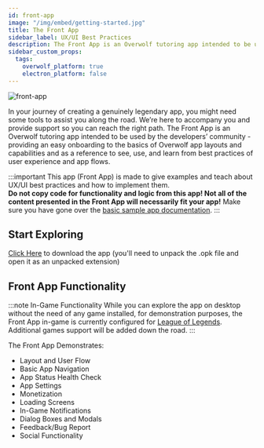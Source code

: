 ```yaml
---
id: front-app
image: "/img/embed/getting-started.jpg"
title: The Front App
sidebar_label: UX/UI Best Practices
description: The Front App is an Overwolf tutoring app intended to be used by the developers’ community - providing an easy onboarding to the basics of Overwolf app layouts and capabilities and as a reference to see, use, and learn from best practices of user experience and app flows.
sidebar_custom_props:
  tags:
    overwolf_platform: true
    electron_platform: false
---
```

![front-app](/assets/sample-app/front-app-cover.jpg)

In your journey of creating a genuinely legendary app, you might need some tools to assist you along the road. We’re here to accompany you and provide support so you can reach the right path. 
The Front App is an Overwolf tutoring app intended to be used by the developers’ community - providing an easy onboarding to the basics of Overwolf app layouts and capabilities and as a reference to see, use, and learn from best practices of user experience and app flows.

:::important
This app (Front App) is made to give examples and teach about UX/UI best practices and how to implement them.  
**Do not copy code for functionality and logic from this app! Not all of the content presented in the Front App will necessarily fit your app!**  Make sure you have gone over the [basic sample app documentation](sample-app).
:::

## Start Exploring

[Click Here](https://github.com/overwolf/front-app/releases) to download the app (you'll need to unpack the .opk file and open it as an unpacked extension)

## Front App Functionality

:::note In-Game Functionality
While you can explore the app on desktop without the need of any game installed, for demonstration purposes, the Front App in-game is currently configured for [League of Legends](https://euw.leagueoflegends.com/en-us/).
Additional games support will be added down the road.
:::


The Front App Demonstrates:

* Layout and User Flow
* Basic App Navigation
* App Status Health Check
* App Settings
* Monetization
* Loading Screens
* In-Game Notifications
* Dialog Boxes and Modals
* Feedback/Bug Report
* Social Functionality

